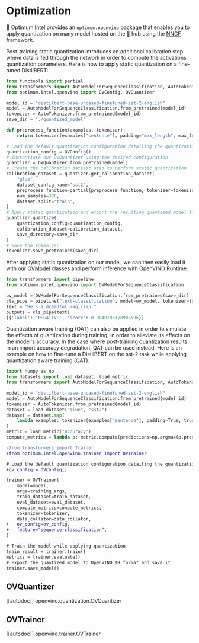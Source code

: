 <!---
Copyright 2022 The HuggingFace Team. All rights reserved.

Licensed under the Apache License, Version 2.0 (the "License");
you may not use this file except in compliance with the License.
You may obtain a copy of the License at

    http://www.apache.org/licenses/LICENSE-2.0

Unless required by applicable law or agreed to in writing, software
distributed under the License is distributed on an "AS IS" BASIS,
WITHOUT WARRANTIES OR CONDITIONS OF ANY KIND, either express or implied.
See the License for the specific language governing permissions and
limitations under the License.
-->

# Optimization

🤗 Optimum Intel provides an `optimum.openvino` package that enables you to apply quantization on many model hosted on the 🤗 hub using the [NNCF](https://docs.openvino.ai/2022.1/docs_nncf_introduction.html) framework.

Post-training static quantization introduces an additional calibration step where data is fed through the network in order to compute the activations quantization parameters.
Here is how to apply static quantization on a fine-tuned DistilBERT:

```python
from functools import partial
from transformers import AutoModelForSequenceClassification, AutoTokenizer
from optimum.intel.openvino import OVConfig, OVQuantizer

model_id = "distilbert-base-uncased-finetuned-sst-2-english"
model = AutoModelForSequenceClassification.from_pretrained(model_id)
tokenizer = AutoTokenizer.from_pretrained(model_id)
save_dir = "./quantized_model"

def preprocess_function(examples, tokenizer):
    return tokenizer(examples["sentence"], padding="max_length", max_length=128, truncation=True)

# Load the default quantization configuration detailing the quantization we wish to apply
quantization_config = OVConfig()
# Instantiate our OVQuantizer using the desired configuration
quantizer = OVQuantizer.from_pretrained(model)
# Create the calibration dataset used to perform static quantization
calibration_dataset = quantizer.get_calibration_dataset(
    "glue",
    dataset_config_name="sst2",
    preprocess_function=partial(preprocess_function, tokenizer=tokenizer),
    num_samples=300,
    dataset_split="train",
)
# Apply static quantization and export the resulting quantized model to OpenVINO IR format
quantizer.quantize(
    quantization_config=quantization_config,
    calibration_dataset=calibration_dataset,
    save_directory=save_dir,
)
# Save the tokenizer
tokenizer.save_pretrained(save_dir)
```

After applying static quantization on our model, we can then easily load it with our [OVModel](https://huggingface.co/docs/optimum/intel_optimization_ov) classes and perform inference with OpenVINO Runtime.

```python
from transformers import pipeline
from optimum.intel.openvino import OVModelForSequenceClassification

ov_model = OVModelForSequenceClassification.from_pretrained(save_dir)
cls_pipe = pipeline("text-classification", model=ov_model, tokenizer=tokenizer)
text = "He's a dreadful magician."
outputs = cls_pipe(text)
[{'label': 'NEGATIVE', 'score': 0.9840195178985596}]
```

Quantization aware training (QAT) can also be applied in order to simulate the effects of quantization during training, in order to alleviate its effects on the model's accuracy. In the case where post-training quantization results in an import accuracy degradation, QAT can be used instead.
Here is an example on how to fine-tune a DistilBERT on the sst-2 task while applying quantization aware training (QAT).

```python
import numpy as np
from datasets import load_dataset, load_metric
from transformers import AutoModelForSequenceClassification, AutoTokenizer, TrainingArguments, default_data_collator

model_id = "distilbert-base-uncased-finetuned-sst-2-english"
model = AutoModelForSequenceClassification.from_pretrained(model_id)
tokenizer = AutoTokenizer.from_pretrained(model_id)
dataset = load_dataset("glue", "sst2")
dataset = dataset.map(
    lambda examples: tokenizer(examples["sentence"], padding=True, truncation=True, max_length=128), batched=True
)
metric = load_metric("accuracy")
compute_metrics = lambda p: metric.compute(predictions=np.argmax(p.predictions, axis=1), references=p.label_ids)
```
```diff
-from transformers import Trainer
+from optimum.intel.openvino.trainer import OVTrainer

# Load the default quantization configuration detailing the quantization we wish to apply
+ov_config = OVConfig()

trainer = OVTrainer(
    model=model,
    args=training_args,
    train_dataset=train_dataset,
    eval_dataset=eval_dataset,
    compute_metrics=compute_metrics,
    tokenizer=tokenizer,
    data_collator=data_collator,
+   ov_config=ov_config,
+   feature="sequence-classification",
)

# Train the model while applying quantization
train_result = trainer.train()
metrics = trainer.evaluate()
# Export the quantized model to OpenVINO IR format and save it
trainer.save_model()
```


## OVQuantizer

[[autodoc]] openvino.quantization.OVQuantizer

## OVTrainer

[[autodoc]] openvino.trainer.OVTrainer